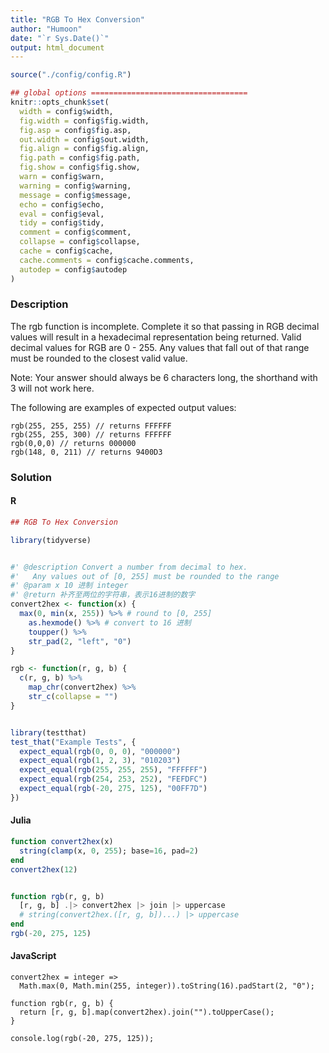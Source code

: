 ```yaml
---
title: "RGB To Hex Conversion"
author: "Humoon"
date: "`r Sys.Date()`"
output: html_document
---
```



```r
source("./config/config.R")

## global options ===================================
knitr::opts_chunk$set(
  width = config$width,
  fig.width = config$fig.width,
  fig.asp = config$fig.asp,
  out.width = config$out.width,
  fig.align = config$fig.align,
  fig.path = config$fig.path,
  fig.show = config$fig.show,
  warn = config$warn,
  warning = config$warning,
  message = config$message,
  echo = config$echo,
  eval = config$eval,
  tidy = config$tidy,
  comment = config$comment,
  collapse = config$collapse,
  cache = config$cache,
  cache.comments = config$cache.comments,
  autodep = config$autodep
)
```



### Description

The rgb function is incomplete. Complete it so that passing in RGB decimal values will result in a hexadecimal representation being returned. Valid decimal values for RGB are 0 - 255. Any values that fall out of that range must be rounded to the closest valid value.

Note: Your answer should always be 6 characters long, the shorthand with 3 will not work here.

The following are examples of expected output values:

```
rgb(255, 255, 255) // returns FFFFFF
rgb(255, 255, 300) // returns FFFFFF
rgb(0,0,0) // returns 000000
rgb(148, 0, 211) // returns 9400D3
```


### Solution

#### R
```r
## RGB To Hex Conversion

library(tidyverse)


#' @description Convert a number from decimal to hex.
#'   Any values out of [0, 255] must be rounded to the range
#' @param x 10 进制 integer
#' @return 补齐至两位的字符串，表示16进制的数字
convert2hex <- function(x) {
  max(0, min(x, 255)) %>% # round to [0, 255]
    as.hexmode() %>% # convert to 16 进制
    toupper() %>%
    str_pad(2, "left", "0")
}

rgb <- function(r, g, b) {
  c(r, g, b) %>%
    map_chr(convert2hex) %>%
    str_c(collapse = "")
}


library(testthat)
test_that("Example Tests", {
  expect_equal(rgb(0, 0, 0), "000000")
  expect_equal(rgb(1, 2, 3), "010203")
  expect_equal(rgb(255, 255, 255), "FFFFFF")
  expect_equal(rgb(254, 253, 252), "FEFDFC")
  expect_equal(rgb(-20, 275, 125), "00FF7D")
})
```


#### Julia
```julia

function convert2hex(x)
  string(clamp(x, 0, 255); base=16, pad=2)
end
convert2hex(12)


function rgb(r, g, b)
  [r, g, b] .|> convert2hex |> join |> uppercase
  # string(convert2hex.([r, g, b])...) |> uppercase
end
rgb(-20, 275, 125)
```


#### JavaScript

```node

convert2hex = integer =>
  Math.max(0, Math.min(255, integer)).toString(16).padStart(2, "0");

function rgb(r, g, b) {
  return [r, g, b].map(convert2hex).join("").toUpperCase();
}

console.log(rgb(-20, 275, 125));
```


